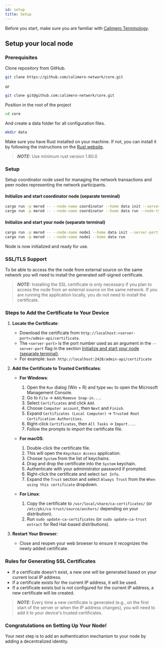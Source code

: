 ```yaml
---
id: setup
title: Setup
---
```


Before you start, make sure you are familiar with
[Calimero Terminology](/learn/terminology).

## Setup your local node

### Prerequisites

Clone repository from GitHub.

```bash title="Terminal"
git clone https://github.com/calimero-network/core.git
```

or

```bash title="Terminal"
git clone git@github.com:calimero-network/core.git
```

Position in the root of the project

```bash title="Terminal"
cd core
```

And create a data folder for all configuration files.

```bash title="Terminal"
mkdir data
```

Make sure you have Rust installed on your machine. If not, you can install it by
following the instructions on the
[Rust website](https://www.rust-lang.org/tools/install).

> **_NOTE:_** Use minimum rust version 1.80.0

### Setup

Setup coordinator node used for managing the network transactions and peer nodes
representing the network participants.

#### Initialize and start coordinator node (separate terminal)

```bash title="Terminal"
cargo run -p merod -- --node-name coordinator --home data init --server-port 2427 --swarm-port 2527
cargo run -p merod -- --node-name coordinator --home data run --node-type coordinator
```

#### Initialize and start your node (separate terminal)

```bash title="Terminal"
cargo run -p merod -- --node-name node1 --home data init --server-port 2428 --swarm-port 2528
cargo run -p merod -- --node-name node1 --home data run
```

Node is now initialized and ready for use.

### SSL/TLS Support

To be able to access the the node from external source on the same network you
will need to install the generated self-signed certificate.

> **_NOTE:_** Installing the SSL certificate is only necessary if you plan to
> access the node from an external source on the same network. If you are
> running the application locally, you do not need to install the certificate.

### Steps to Add the Certificate to Your Device

1. **Locate the Certificate**:

   - Download the certificate from
     `http://localhost:<server-port>/admin-api/certificate`.
   - The `<server-port>` is the port number used as an argument in the
     `--server-port` flag in the section
     [Initialize and start your node (separate terminal)](#initialize-and-start-your-node-separate-terminal).
   - For example: `bash http://localhost:2428/admin-api/certificate`

2. **Add the Certificate to Trusted Certificates**:

   - **For Windows**:

     1. Open the `Run` dialog (Win + R) and type `mmc` to open the Microsoft
        Management Console.
     2. Go to `File` -> `Add/Remove Snap-in...`.
     3. Select `Certificates` and click `Add`.
     4. Choose `Computer account`, then `Next` and `Finish`.
     5. Expand `Certificates (Local Computer)` ->
        `Trusted Root Certification Authorities`.
     6. Right-click `Certificates`, then `All Tasks` -> `Import...`.
     7. Follow the prompts to import the certificate file.

   - **For macOS**:

     1. Double-click the certificate file.
     2. This will open the `Keychain Access` application.
     3. Choose `System` from the list of keychains.
     4. Drag and drop the certificate into the `System` keychain.
     5. Authenticate with your administrator password if prompted.
     6. Right-click the certificate and select `Get Info`.
     7. Expand the `Trust` section and select `Always Trust` from the
        `When using this certificate` dropdown.

   - **For Linux**:
     1. Copy the certificate to `/usr/local/share/ca-certificates/` (or
        `/etc/pki/ca-trust/source/anchors/` depending on your distribution).
     2. Run `sudo update-ca-certificates` (or `sudo update-ca-trust extract` for
        Red Hat-based distributions).

3. **Restart Your Browser**:
   - Close and reopen your web browser to ensure it recognizes the newly added
     certificate.

### Rules for Generating SSL Certificates

- If a certificate doesn't exist, a new one will be generated based on your
  current local IP address.
- If a certificate exists for the current IP address, it will be used.
- If a certificate exists but is not configured for the current IP address, a
  new certificate will be created.

> **_NOTE:_** Every time a new certificate is generated (e.g., on the first
> start of the server or when the IP address changes), you will need to add it
> to your device's trusted certificates.

### Congratulations on Setting Up Your Node!

Your next step is to add an authentication mechanism to your node by adding a
decentralized identity.
